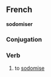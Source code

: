==French==
'''sodomiser'''
===Conjugation===
{{fr-conj-er|sodomis|avoir}}
===Verb===
# to [[sodomise]]